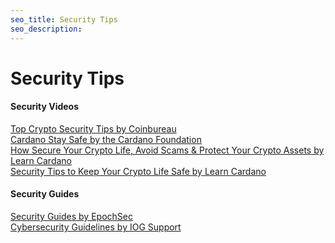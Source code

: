 ```yaml
---
seo_title: Security Tips
seo_description: 
---
```


# Security Tips

#### Security Videos
[Top Crypto Security Tips by Coinbureau](https://www.youtube.com/watch?v=h6m7psfXxzQ)  
[Cardano Stay Safe by the Cardano Foundation](https://forum.cardano.org/t/cardano-stay-safe-content-updated/28037)  
[How Secure Your Crypto Life, Avoid Scams & Protect Your Crypto Assets by Learn Cardano](https://www.youtube.com/watch?v=W2YeB5clm0k)  
[Security Tips to Keep Your Crypto Life Safe by Learn Cardano](https://www.youtube.com/watch?v=bRFEx_TNc24)  

#### Security Guides
[Security Guides by EpochSec](https://epochsec.io/security-guides/)  
[Cybersecurity Guidelines by IOG Support](https://iohk.zendesk.com/hc/en-us/articles/900005141163-Cybersecurity-guidelines-for-Cardano-users)  
